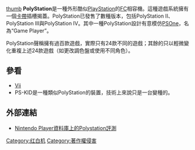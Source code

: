 {{NoteTA
|G1=IT
|1=zh-hans:塑料; zh-hant:塑膠;
}}
{{Unreferenced|time=2016-07-05T17:29:44+00:00}}
[[file:PSOne_Style_Famicom_Clone_adjusted.jpg|thumb]]
'''PolyStation'''是一種外形酷似[[PlayStation|PlayStation]]的[[FC遊戲機|FC]]相容機。這種遊戲系統擁有一個[[卡帶|卡帶]]插槽揭蓋。PolyStation已發售了數種版本，包括PolyStation II、PolyStation III與PolyStation IV。其中一種PolyStation設計有意模仿[[PlayStation|PSOne]]，名為“Game Player”。

PolyStation聲稱擁有過百款遊戲，實際只有24款不同的遊戲；其餘的只以輕微變化重複上述24款遊戲（如更改調色盤或使用不同角色）。

==參看==
*[[Vii|Vii]]
*PS-KID是一種類似PolyStation的裝置，技術上來說只是一台變種的{{tsl|en|Power Player Super Joy III|Power Player Super Joy III}}。
== 外部連結 ==
*[https://archive.is/20060327125334/http://www.nesplayer.com/pirates/polystation.htm Nintendo Player資料庫上的Polystation評測]

{{FC游戏机}}

[[Category:红白机|Category:红白机]]
[[Category:著作權侵害|Category:著作權侵害]]